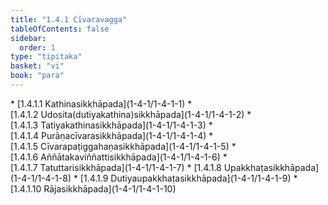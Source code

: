```yaml
---
title: "1.4.1 Cīvaravagga"
tableOfContents: false
sidebar:
  order: 1
type: "tipitaka"
basket: "vi"
book: "para"
---
```



<DynamicBreadcrumb />



<TableOfContents book="para" section="1.4.1">
* [1.4.1.1 Kathinasikkhāpada](1-4-1/1-4-1-1)
* [1.4.1.2 Udosita(dutiyakathina)sikkhāpada](1-4-1/1-4-1-2)
* [1.4.1.3 Tatiyakathinasikkhāpada](1-4-1/1-4-1-3)
* [1.4.1.4 Purāṇacīvarasikkhāpada](1-4-1/1-4-1-4)
* [1.4.1.5 Cīvarapaṭiggahaṇasikkhāpada](1-4-1/1-4-1-5)
* [1.4.1.6 Aññātakaviññattisikkhāpada](1-4-1/1-4-1-6)
* [1.4.1.7 Tatuttarisikkhāpada](1-4-1/1-4-1-7)
* [1.4.1.8 Upakkhaṭasikkhāpada](1-4-1/1-4-1-8)
* [1.4.1.9 Dutiyaupakkhaṭasikkhāpada](1-4-1/1-4-1-9)
* [1.4.1.10 Rājasikkhāpada](1-4-1/1-4-1-10)
</TableOfContents>